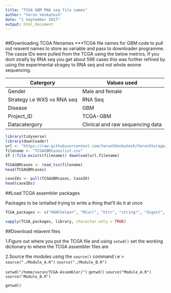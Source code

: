 ```yaml
---
title: "TCGA GBM RNA seq file names"
author: "Varun Venkatesh"
date: "1 September 2017"
output: html_document
---
```


```r
```

##Downloading TCGA filenames
***TCGA file names for GBM code to pull out reavent names to store as variable and pass to downloader programme.
The casse IDs were pulled from the TCGA using the below metrics, If you dont straify by RNA seq you get about 596 cases this was further refined by using the experimental stragey to RNA seq and not whole exome sequencing. 

| Catergory                   | Values used                      |
|-----------------------------|----------------------------------|
| Gender                      | Male and female                  |
| Strategy i.e WXS vs RNA seq | RNA Seq                          |
| Disease                     | GBM                              |
| Project_ID                  | TCGA-GBM                         |
| Datacatergory               | Clinical and raw sequencing data |
		



```R
library(tidyverse)
library(downloader)
url <- "https://raw.githubusercontent.com/VarunSVenkatesh/VarunStorage/master/TCGAGBMcaseslist.csv"
filename <- "TCGAGBMcaseslist.csv"
if (!file.exists(filename)) download(url,filename)

TCGAGBMcases <- read_tsv(filename)
head(TCGAGBMcases)

caseIDs <- pull(TCGAGBMcases, CaseID)
head(caseIDs)


```

##Load TCGA assembler packages

Packages to be isntalled trying to write a thing that'll do it at once

```r
TCGA_packages <- c("HGNChelper", "RCurl", "httr", "stringr", "digest", "bitops")

sapply(TCGA_packages, library, character.only = TRUE)
```


##Download relavent files

1.Figure out where you put the TCGA file and using `setwd()`  set the working dictionary to where the TCGA assembler files are

2.Source the modules using the `source()` command i.e > `source("./Module_A.R")`
`source("./Module_B.R")`

`setwd("/home/varun/TCGA-Assembler/")`
`getwd()`
`source("Module_A.R")`
`source("Module_B.R")`


`getwd()`
